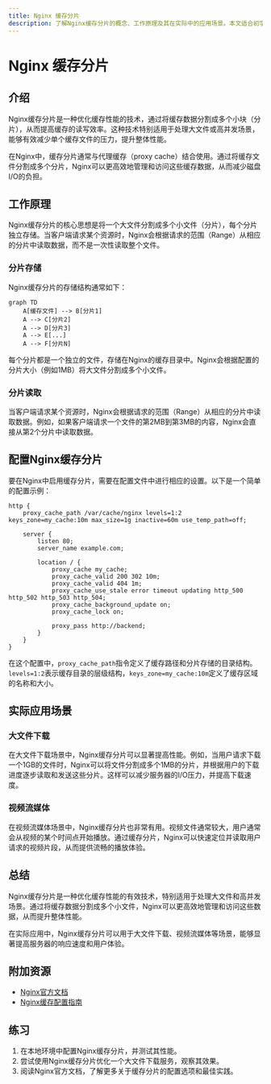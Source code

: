 ```yaml
---
title: Nginx 缓存分片
description: 了解Nginx缓存分片的概念、工作原理及其在实际中的应用场景。本文适合初学者，包含清晰的解释、代码示例和实际案例。
---
```


# Nginx 缓存分片

## 介绍

Nginx缓存分片是一种优化缓存性能的技术，通过将缓存数据分割成多个小块（分片），从而提高缓存的读写效率。这种技术特别适用于处理大文件或高并发场景，能够有效减少单个缓存文件的压力，提升整体性能。

在Nginx中，缓存分片通常与代理缓存（proxy cache）结合使用。通过将缓存文件分割成多个分片，Nginx可以更高效地管理和访问这些缓存数据，从而减少磁盘I/O的负担。

## 工作原理

Nginx缓存分片的核心思想是将一个大文件分割成多个小文件（分片），每个分片独立存储。当客户端请求某个资源时，Nginx会根据请求的范围（Range）从相应的分片中读取数据，而不是一次性读取整个文件。

### 分片存储

Nginx缓存分片的存储结构通常如下：

```mermaid
graph TD
    A[缓存文件] --> B[分片1]
    A --> C[分片2]
    A --> D[分片3]
    A --> E[...]
    A --> F[分片N]
```

每个分片都是一个独立的文件，存储在Nginx的缓存目录中。Nginx会根据配置的分片大小（例如1MB）将大文件分割成多个小文件。

### 分片读取

当客户端请求某个资源时，Nginx会根据请求的范围（Range）从相应的分片中读取数据。例如，如果客户端请求一个文件的第2MB到第3MB的内容，Nginx会直接从第2个分片中读取数据。

## 配置Nginx缓存分片

要在Nginx中启用缓存分片，需要在配置文件中进行相应的设置。以下是一个简单的配置示例：

```nginx
http {
    proxy_cache_path /var/cache/nginx levels=1:2 keys_zone=my_cache:10m max_size=1g inactive=60m use_temp_path=off;

    server {
        listen 80;
        server_name example.com;

        location / {
            proxy_cache my_cache;
            proxy_cache_valid 200 302 10m;
            proxy_cache_valid 404 1m;
            proxy_cache_use_stale error timeout updating http_500 http_502 http_503 http_504;
            proxy_cache_background_update on;
            proxy_cache_lock on;

            proxy_pass http://backend;
        }
    }
}
```

在这个配置中，`proxy_cache_path`指令定义了缓存路径和分片存储的目录结构。`levels=1:2`表示缓存目录的层级结构，`keys_zone=my_cache:10m`定义了缓存区域的名称和大小。

## 实际应用场景

### 大文件下载

在大文件下载场景中，Nginx缓存分片可以显著提高性能。例如，当用户请求下载一个1GB的文件时，Nginx可以将文件分割成多个1MB的分片，并根据用户的下载进度逐步读取和发送这些分片。这样可以减少服务器的I/O压力，并提高下载速度。

### 视频流媒体

在视频流媒体场景中，Nginx缓存分片也非常有用。视频文件通常较大，用户通常会从视频的某个时间点开始播放。通过缓存分片，Nginx可以快速定位并读取用户请求的视频片段，从而提供流畅的播放体验。

## 总结

Nginx缓存分片是一种优化缓存性能的有效技术，特别适用于处理大文件和高并发场景。通过将缓存数据分割成多个小文件，Nginx可以更高效地管理和访问这些数据，从而提升整体性能。

在实际应用中，Nginx缓存分片可以用于大文件下载、视频流媒体等场景，能够显著提高服务器的响应速度和用户体验。

## 附加资源

- [Nginx官方文档](https://nginx.org/en/docs/)
- [Nginx缓存配置指南](https://www.nginx.com/resources/wiki/start/topics/examples/caching/)

## 练习

1. 在本地环境中配置Nginx缓存分片，并测试其性能。
2. 尝试使用Nginx缓存分片优化一个大文件下载服务，观察其效果。
3. 阅读Nginx官方文档，了解更多关于缓存分片的配置选项和最佳实践。
